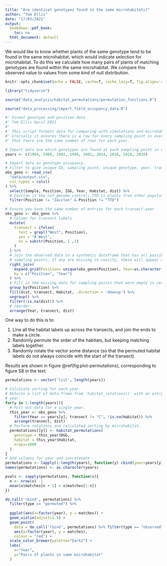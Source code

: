 ```yaml
---
title: "Are identical genotypes found in the same microhabitats?"
author: "Tom Ellis"
date: "17/03/2021"
output:
  bookdown::pdf_book:
    toc: no
  html_document: default
---
```


We would like to know whether plants of the same genotype tend to be found in the same microhabitat, which would indicate selection for microhabitat. To do this we calculate how many pairs of plants of matching genotypes are found within the same microhabitat. We compare this observed value to values from some kind of null distribution.


```r
knitr::opts_chunk$set(echo = FALSE, cache=T, cache.lazy=T, fig.align='center', warning = F)

library("tidyverse")

source("data_analysis/habitat_permutations/permutation_functions.R")

source("data_processing/import_field_occupancy_data.R")

```

```r
#' Format genotype and position data
#' Tom Ellis April 2021
#'
#' This script formats data for comparing with simulations and microhabitat sorting.
#' Crucially it ensures there is a row for every sampling point in every year, so
#' that there are the same number of rows for each year.

# Import data one which genotypes are found at each sampling point in each year.
years <- c(1984, 1988, 1992, 1996, 2002, 2014, 2016, 2018, 2020)

# Import data on genotype occupancy.
# Filter to give unique ID, sampling point, unique genotype, year, transect and distance
obs_geno <- read_csv(
  "data/output.csv",
  col_types = cols()
) %>%
  select(Sample, Position, IGG, Year, Habitat, dist) %>%
  # Zavitan is the ref genome control; TTD is plants from other populations.
  filter(Position != "Zavitan" & Position != "TTD")

# Ensure you have the same number of entries for each transect-year
obs_geno <- obs_geno %>%
  # Column for transect labels
  mutate(
    transect = ifelse(
      test = grepl("West", Position),
      yes = "A West",
      no = substr(Position, 1 ,1)
    )
  ) %>%
  # Join the observed data to a synthetic dataframe that has all possible years and
  # sampling points. If any are missing in reality, these will appear as NA.
  right_join(
    expand.grid(Position= unique(obs_geno$Position), Year=as.character(years)),
    by = c("Position", "Year")
  ) %>%
  # Fill in the missing data for sampling points that were empty in certain years
  group_by(Position) %>%
  fill(dist, transect, Habitat, .direction = 'downup') %>%
  ungroup() %>%
  filter(!is.na(dist)) %>%
  # reorder
  arrange(Year, transect, dist)
```

One way to do this is to:

1. Line all the habitat labels up across the transects, and join the ends to make a circle.
2. Randomly permute the order of the habitats, but keeping matching labels together.
3. Randomly rotate the vector some distance (so that the permuted habitat labels do not always coincide with the start of the transect).

Results are shown in figure \@ref(fig:plot-permutations), corresponding to
figure S8 in the text.

```r
permutations <- vector('list', length(years))

# Calculate sorting for each year.
# Returns a list of data.frame from `habitat_rotations()` with an entry for each
# year.
for(y in 1:length(years)){
  # Pull out data for a single year.
  this_year <- obs_geno %>% 
    filter(Year == years[y], transect != "C", !is.na(Habitat)) %>% 
    arrange(transect, dist)
  # Perform rotations and calculated sorting by microhabitat.
  permutations[[y]] <- habitat_permutations(
    genotype = this_year$DGG,
    habitat = this_year$Habitat,
    nreps=1000
  )
}
# Add columns for year and concatenate
permutations <- lapply(1:length(years), function(y) cbind(year=years[y], permutations[[y]]))
names(permutations) <- as.character(years)
```

```r

pvals <- sapply(permutations, function(x){
  n <- nrow(x) -1
  mean(x$matches[n + 1] < x$matches[1:n])
})

do.call('rbind', permutations) %>% 
  filter(type == "permuted") %>% 
  
  ggplot(aes(x=factor(year), y = matches)) + 
  geom_violin(adjust=1.5) +
  geom_point(
    data = do.call('rbind', permutations) %>% filter(type == "observed"),
    aes(x=factor(year), y = matches),
    colour = "red") + 
  scale_color_brewer(palette="Dark2") + 
  labs(
    x="Year",
    y="Pairs of plants in same microhabitat"
  )

```

